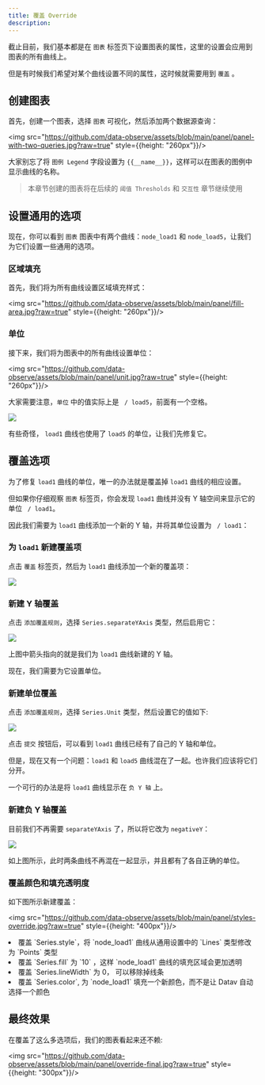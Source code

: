```yaml
---
title: 覆盖 Override
description: 
---
```



截止目前，我们基本都是在 `图表` 标签页下设置图表的属性，这里的设置会应用到图表的所有曲线上。

但是有时候我们希望对某个曲线设置不同的属性，这时候就需要用到 `覆盖` 。

## 创建图表

首先，创建一个图表，选择 `图表` 可视化，然后添加两个数据源查询：

<img src="https://github.com/data-observe/assets/blob/main/panel/panel-with-two-queries.jpg?raw=true" style={{height: "260px"}}/>

大家别忘了将 `图例 Legend` 字段设置为 `{{__name__}}`，这样可以在图表的图例中显示曲线的名称。

> 本章节创建的图表将在后续的 `阈值 Thresholds` 和 `交互性` 章节继续使用

## 设置通用的选项

现在，你可以看到 `图表` 图表中有两个曲线：`node_load1` 和 `node_load5`，让我们为它们设置一些通用的选项。

### 区域填充

首先，我们将为所有曲线设置区域填充样式：

<img src="https://github.com/data-observe/assets/blob/main/panel/fill-area.jpg?raw=true" style={{height: "260px"}}/>

### 单位

接下来，我们将为图表中的所有曲线设置单位：

<img src="https://github.com/data-observe/assets/blob/main/panel/unit.jpg?raw=true" style={{height: "260px"}}/>

大家需要注意，`单位` 中的值实际上是 ` / load5`，前面有一个空格。

<img src="https://github.com/data-observe/assets/blob/main/panel/panel-with-common-options.jpg?raw=true" />

有些奇怪， `load1` 曲线也使用了 `load5` 的单位，让我们先修复它。


## 覆盖选项

为了修复 `load1` 曲线的单位，唯一的办法就是覆盖掉 `load1` 曲线的相应设置。

但如果你仔细观察 `图表` 标签页，你会发现 `load1` 曲线并没有 Y 轴空间来显示它的单位 ` / load1`。

因此我们需要为 `load1` 曲线添加一个新的 Y 轴，并将其单位设置为 ` / load1`：

### 为 `load1` 新建覆盖项

点击 `覆盖` 标签页，然后为 `load1` 曲线添加一个新的覆盖项：

<img src="https://github.com/data-observe/assets/blob/main/panel/override-item.jpg?raw=true" />

### 新建 Y 轴覆盖

点击 `添加覆盖规则`，选择 `Series.separateYAxis` 类型，然后启用它：

<img src="https://github.com/data-observe/assets/blob/main/panel/yaxis-override.jpg?raw=true" />

上图中箭头指向的就是我们为 `load1` 曲线新建的 Y 轴。

现在，我们需要为它设置单位。


### 新建单位覆盖

点击 `添加覆盖规则`，选择 `Series.Unit` 类型，然后设置它的值如下:

<img src="https://github.com/data-observe/assets/blob/main/panel/override-unit.jpg?raw=true" />

点击 `提交` 按钮后，可以看到 `load1` 曲线已经有了自己的 Y 轴和单位。

但是，现在又有一个问题：`load1` 和 `load5` 曲线混在了一起。也许我们应该将它们分开。

一个可行的办法是将 `load1` 曲线显示在 `负 Y 轴` 上。

### 新建负 Y 轴覆盖

目前我们不再需要 `separateYAxis` 了，所以将它改为 `negativeY`：

<img src="https://github.com/data-observe/assets/blob/main/panel/negativey-override1.jpg?raw=true" />

如上图所示，此时两条曲线不再混在一起显示，并且都有了各自正确的单位。


### 覆盖颜色和填充透明度

如下图所示新建覆盖：

<img src="https://github.com/data-observe/assets/blob/main/panel/styles-override.jpg?raw=true" style={{height: "400px"}}/>


<TextList>
    <li>覆盖 `Series.style`，将 `node_load1` 曲线从通用设置中的 `Lines` 类型修改为 `Points` 类型</li>
    <li>覆盖 `Series.fill` 为 `10` ，这样 `node_load1` 曲线的填充区域会更加透明</li>
    <li>覆盖 `Series.lineWidth` 为 0， 可以移除掉线条 </li>
    <li>覆盖 `Series.color`, 为 `node_load1` 填充一个新颜色，而不是让 Datav 自动选择一个颜色</li>
</TextList>


## 最终效果

在覆盖了这么多选项后，我们的图表看起来还不赖: 

<img src="https://github.com/data-observe/assets/blob/main/panel/override-final.jpg?raw=true" style={{height: "300px"}}/>
